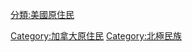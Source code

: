 {{CATMORE}}
[[分類:美國原住民|分類:美國原住民]]
[[Category:加拿大原住民|Category:加拿大原住民]]
[[Category:北極民族|Category:北極民族]]